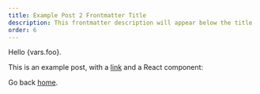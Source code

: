 ```yaml
---
title: Example Post 2 Frontmatter Title
description: This frontmatter description will appear below the title
order: 6
---
```


Hello {vars.foo}.

This is an example post, with a [link](https://nextjs.org) and a React component:

<DockerStatus />

<UdfDeploymentMetadata />

Go back [home](/).
